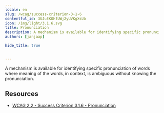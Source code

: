 ```yaml
---
locale: en
slug: /wcag/success-criterion-3-1-6
contentful_id: 3UJuEKOHfUWj2yUVKgXsUb
icon: /img/light/3.1.6.svg
title: Pronunciation
description: A mechanism is available for identifying specific pronunciation of words where meaning of the  words, in context, is ambiguous without knowing the pronunciation.
authors: [janjaap]

hide_title: true

	
---
```


<Hero
  title="Pronunciation"
  icon="/img/light/3.1.6.svg"
  prefix="Success Criterion 3.1.6"
  suffix="Level AAA"
/>

A mechanism is available for identifying specific pronunciation of words where meaning of the  words, in context, is ambiguous without knowing the pronunciation.

## Resources

- [WCAG 2.2 - Success Criterion 3.1.6 - Pronunciation](https://www.w3.org/TR/WCAG22/#pronunciation)